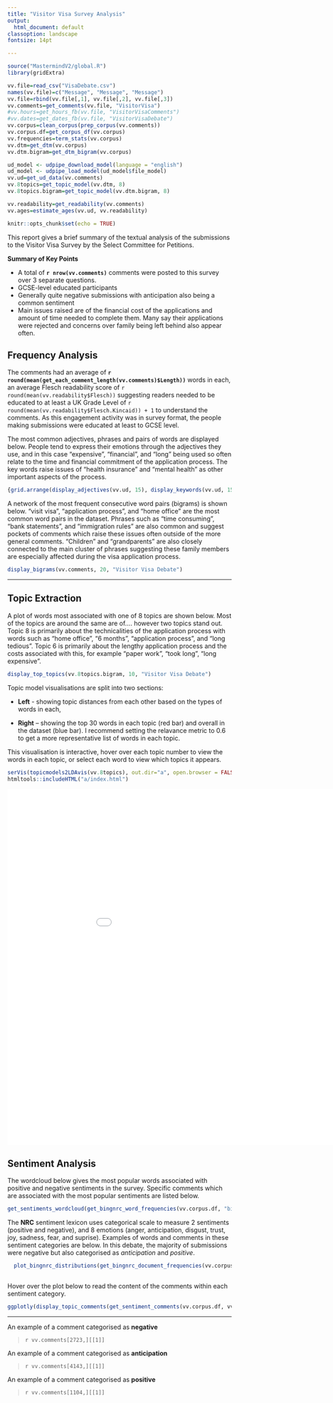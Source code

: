 ```yaml
---
title: "Visitor Visa Survey Analysis"
output:
  html_document: default
classoption: landscape
fontsize: 14pt

---
```

```r
source("MastermindV2/global.R")
library(gridExtra)

```

```r
vv.file=read_csv("VisaDebate.csv")
names(vv.file)=c("Message", "Message", "Message")
vv.file=rbind(vv.file[,1], vv.file[,2], vv.file[,3])
vv.comments=get_comments(vv.file, "VisitorVisa")
#vv.hours=get_hours_fb(vv.file, "VisitorVisaComments")
#vv.dates=get_dates_fb(vv.file, "VisitorVisaDebate")
vv.corpus=clean_corpus(prep_corpus(vv.comments))
vv.corpus.df=get_corpus_df(vv.corpus)
vv.frequencies=term_stats(vv.corpus)
vv.dtm=get_dtm(vv.corpus)
vv.dtm.bigram=get_dtm_bigram(vv.corpus)

ud_model <- udpipe_download_model(language = "english")
ud_model <- udpipe_load_model(ud_model$file_model)
vv.ud=get_ud_data(vv.comments)
vv.8topics=get_topic_model(vv.dtm, 8)
vv.8topics.bigram=get_topic_model(vv.dtm.bigram, 8)

vv.readability=get_readability(vv.comments)
vv.ages=estimate_ages(vv.ud, vv.readability)

```


```r
knitr::opts_chunk$set(echo = TRUE)
```

This report gives a brief summary of the textual analysis of the submissions to the Visitor Visa Survey by the Select Committee for Petitions. 

**Summary of Key Points**

  * A total of **`r nrow(vv.comments)`** comments were posted to this survey over 3 separate questions.
  * GCSE-level educated participants
  * Generally quite negative submissions with anticipation also being a common sentiment
  * Main issues raised are of the financial cost of the applications and amount of time needed to complete them. Many say their applications were rejected and concerns over family being left behind also appear often.
  


## Frequency Analysis

The comments had an average of **`r round(mean(get_each_comment_length(vv.comments)$Length))`** words in each, an average Flesch readability score of `r round(mean(vv.readability$Flesch))` suggesting readers needed to be educated to at least a UK Grade Level of `r round(mean(vv.readability$Flesch.Kincaid)) + 1` to understand the comments. As this engagement activity was in survey format, the people making submissions were educated at least to GCSE level. 

The most common adjectives, phrases and pairs of words are displayed below. People tend to express their emotions through the adjectives they use, and in this case "expensive", "financial", and "long" being used so often relate to the time and financial commitment of the application process. The key words raise issues of "health insurance" and "mental health" as other important aspects of the process. 
```r
{grid.arrange(display_adjectives(vv.ud, 15), display_keywords(vv.ud, 15), ncol=2)}
```



A network of the most frequent consecutive word pairs (bigrams) is shown below. "visit visa", "application process", and "home office"
are the most common word pairs in the dataset. Phrases such as "time consuming", "bank statements", and "immigration rules" are also common and suggest pockets of comments which raise these issues often outside of the more general comments. "Children" and "grandparents" are also closely connected to the main cluster of phrases suggesting these family members are especially affected during the visa application process.


```r
display_bigrams(vv.comments, 20, "Visitor Visa Debate")

```


***

## Topic Extraction

A plot of words most associated with one of 8 topics are shown below. Most of the topics are around the same are of.... however two topics stand out. Topic 8 is primarily about the technicalities of the application process with words such as "home office", "6 months", "application process", and "long tedious". Topic 6 is primarily about the lengthy application process and the costs associated with this, for example "paper work", "took long", "long expensive". 
<!---
A brief summary of those topics are:

Topic Number  | Common bigrams
-------- | ------------------
Topic 1  | mental health, blood sugars, life saving, self fund
Topic 2  | complete ban, trail hinting,
Topic 3  | funding needed, psychological support, available prescription, avoiding complications
Topic 4  | adult care, self management, managing condition
Topic 5  | long term, daughter diagnosed
Topic 6  | closed loop system, medical conditions, change diet, diabetes team
Topic 7  | healthcare, newly diagnosed
Topic 8  | basal insulin, checking blood, development type, weight gain
Topic 9  | postcode lottery, mental health, urine test
Topic 10  | nodeal brexit, quality of life, reassuring people, manage condition
--> 

<!---\begin{center}
\end{center}
![](Diabetes bigram topics.pdf)  


\begin{center}
\includegraphics{Diabetes bigram topics.pdf}
\end{center}
--> 

```r
display_top_topics(vv.8topics.bigram, 10, "Visitor Visa Debate")

```

<!--
```r
myColourHue= function(n=10) {
  hues = seq(15, 375, length = n + 1)
  hcl(h = hues, l = 45, c = 100)[1:n]
}
get_topic_wordcloud(vv.8topics)
```
-->



Topic model visualisations are split into two sections:

  * **Left** - showing topic distances from each other based on the types of words in each,

  * **Right** – showing the top 30 words in each topic (red bar) and overall in the dataset (blue bar). I recommend setting the relavance metric to 0.6 to get a more representative list of words in each topic.

This visualisation is interactive, hover over each topic number to view the words in each topic, or select each word to view which topics it appears.  

```r
serVis(topicmodels2LDAvis(vv.8topics), out.dir="a", open.browser = FALSE)
htmltools::includeHTML("a/index.html")
```
<!--
<head>
  <script src="a/d3.v3.js"></script>
  <script src="a/ldavis.js"></script>
  <link rel="stylesheet" type="text/css" href="a/lda.css">
</head>
<body>
  <div id = "mydiv"></div>
  <script>
    var vis = new LDAvis("#mydiv", "lda.json");
  </script>
</body>
-->

<iframe width="1000" height="800" src="a/index.html" frameborder="0"></iframe>


## Sentiment Analysis

The wordcloud below gives the most popular words associated with positive and negative sentiments in the survey. Specific comments
which are associated with the most popular sentiments are listed below.

```r
get_sentiments_wordcloud(get_bingnrc_word_frequencies(vv.corpus.df, "bing"), "bing")
```



The  **NRC** sentiment lexicon uses categorical scale to measure 2 sentiments (positive and negative), and 8 emotions (anger, anticipation, disgust, trust, joy, sadness, fear, and suprise).
Examples of words and comments in these sentiment categories are below. In this debate, the majority of submissions were negative but also categorised as *anticipation* and *positive*. 

```r
  plot_bingnrc_distributions(get_bingnrc_document_frequencies(vv.corpus,"nrc"), "Visitor Visa Debate", "nrc")
  
```


Hover over the plot below to read the content of the comments within each sentiment category.

```r
ggplotly(display_topic_comments(get_sentiment_comments(vv.corpus.df, vv.comments, "nrc"), "Visa Debate"), width=1000, height = 600) %>% config(displayModeBar=FALSE) %>% hide_legend()
```


***


An example of a comment categorised as **negative**

  > `r vv.comments[2723,][[1]]`


An example of a comment categorised as **anticipation**

  > `r vv.comments[4143,][[1]]`


An example of a comment categorised as **positive**

  > `r vv.comments[1104,][[1]]`


